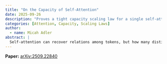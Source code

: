 ```yaml
---
title: "On the Capacity of Self-Attention"
date: 2025-09-26
description: "Proves a tight capacity scaling law for a single self-attention layer via modeling attention as graph recognition problem; explains why multiple attention heads help; validated with controlled experiments."
categories: [Attention, Capacity, Scaling Laws]
author:
  - name: Micah Adler
abstract: |
  Self-attention can recover relations among tokens, but how many distinct relations can one layer compute with a fixed key–query budget? This paper formalizes that question via **Relational Graph Recognition (RGR)**, where the key–query channel encodes a directed graph with $m'$ edges over $m$ items and the model must retrieve each item's neighbors. Let $D_K=h\,d_k$ be the total key dimension. We prove a tight capacity law: recovering $m'$ relations requires—and is achieved by—$D_K=\Theta\!\big(m' \log m' / d_{\text{model}}\big)$ across broad graph families. The analysis yields a principled rationale for **multi‑head attention**: under compression ($m>d_{\text{model}}$), relations collide in subspaces, so distributing a fixed $D_K$ across many small heads mitigates interference.  As a result, multi-head attention provides greater capacity even when each item only attends to a single other item.  Controlled single‑layer experiments show a sharp threshold matching the theory, confirming the predicted capacity scaling and the budget‑allocation rationale for multi‑head attention.
---
```


**Paper:** [arXiv:2509.22840](https://arxiv.org/abs/2509.22840)
